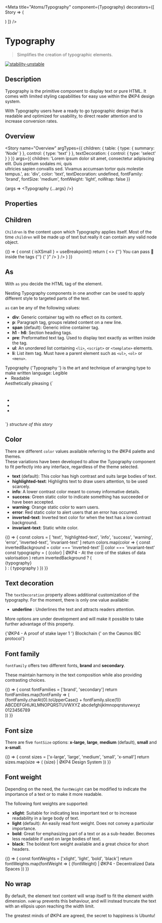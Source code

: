 
<Meta
  title="Atoms/Typography"
  component={Typography}
  decorators={[
    Story => (
      <ThemeProvider>
        <div className="story-theme-switcher">
          <ThemeSwitcher />
        </div>
        <div className="component-story-main">
          <Story />
        </div>
      </ThemeProvider>
    )
  ]}
/>

# Typography

> Simplifies the creation of typographic elements.

[![stability-unstable](https://img.shields.io/badge/stability-unstable-yellow.svg)](https://github.com/emersion/stability-badges#unstable)

## Description

Typography is the primitive component to display text or pure HTML. It comes with limited styling
capabilities for easy use within the ØKP4 design system.

With Typography users have a ready to go typographic design that is readable and optimized for
usability, to direct reader attention and to increase conversion rates.

## Overview

<Story
  name="Overview"
  argTypes={{
    children: {
      table: {
        type: { summary: 'Node' }
      },
      control: {
        type: 'text'
      }
    },
    textDecoration: {
      control: {
        type: 'select'
      }
    }
  }}
  args={{
    children:
      'Lorem ipsum dolor sit amet, consectetur adipiscing elit. Duis pretium sodales mi, quis\
      ultricies sapien convallis sed. Vivamus accumsan tortor quis molestie tempus.',
    as: 'div',
    color: 'text',
    textDecoration: undefined,
    fontFamily: 'brand',
    fontSize: 'medium',
    fontWeight: 'light',
    noWrap: false
  }}
>
  {args => <Typography {...args} />}
</Story>

## Properties

<ArgsTable story="Overview" />

## Children

`Children` is the content upon which Typography applies itself. Most of the time `children` will
be made up of text but really it can contain any valid node object.

<Canvas>
  <Story name="Children">
    {() => {
      const { isXSmall } = useBreakpoint()
      return (
        <>
          <Typography as="div" fontSize={isXSmall ? 'small' : 'medium'} color="success">
            {'<Typography>'}
            <Typography fontSize={isXSmall ? 'small' : 'medium'}>
              You can pass 👶 inside the tags
            </Typography>
            {'</Typography>'}
          </Typography>
          <Typography
            color="warning"
            children={
              <Typography fontSize={isXSmall ? 'small' : 'medium'} as="div" color="success">
                {'<Typography children="'}
                {
                  <Typography
                    fontSize={isXSmall ? 'small' : 'medium'}
                    color="warning"
                    children={'Or as an attribute'}
                  />
                }" />
              </Typography>
            }
          />
        </>
      )
    }}
  </Story>
</Canvas>

## As

With `as` you decide the HTML tag of the element.

Nesting Typography components in one another can be used to apply different style to
targeted parts of the text.

`as` can be any of the following values:

- **div**: Generic container tag with no effect on its content.
- **p**: Paragraph tag, groups related content on a new line.
- **span** (default): Generic inline container tag.
- **h1** - **h6**: Section heading tags.
- **pre**: Preformatted text tag. Used to display text exactly as written inside the tag.
- **ul**: An unordered list containing `<li>`, `<script>` or `<template>` elements.
- **li**: List item tag. Must have a parent element such as `<ul>`, `<ol>` or `<menu>`.

<Canvas>
  <Story name="As">
    <Typography as="div" color="info" fontWeight="xlight" fontSize="x-small">
      <Typography as="h1" fontSize="large">
        Typography
      </Typography>
      <Typography as="p">
        <Typography as="span" color="highlighted-text">
          {'Typography '}
        </Typography>
        is the art and technique of arranging type to make written language:
      </Typography>
      <Typography as="ul" color="highlighted-text">
        <Typography as="li">Legible</Typography>
        <li>Readable</li>
        <Typography as="li">Aesthetically pleasing</Typography>
      </Typography>
      <Typography as="pre" fontSize="small" color="warning">
        {`
  <div>
    <h1></h1>
    <p>
      <span></span>
    </p>
    <ul>
      <li></li>
      <li></li>
      <li></li>
    </ul>
    <pre></pre>
  </div>`}
      </Typography>
      <i>structure of this story</i>
    </Typography>
  </Story>
</Canvas>

## Color

There are different `color` values available referring to the ØKP4 palette and themes.  
These variations have been developed to allow the Typography component to fit perfectly into any interface,
regardless of the theme selected.

- **text** (default): This color has high contrast and suits large bodies of text.
- **highlighted-text**: Highlights text to draw users attention, to be used scarcely.
- **info**: A lower contrast color meant to convey informative details.
- **success**: Green static color to indicate something has succeeded or have been accepted.
- **warning**: Orange static color to warn users.
- **error**: Red static color to alert users that an error has occurred.
- **inverted-text**: Inverted text color for when the text has a low contrast background.
- **invariant-text**: Static white color.

<Canvas>
  <Story name="Color">
    {() => {
      const colors = [
        'text',
        'highlighted-text',
        'info',
        'success',
        'warning',
        'error',
        'inverted-text',
        'invariant-text'
      ]
      return colors.map(color => {
        const invertedBackground = color === 'inverted-text' || color === 'invariant-text'
        const typography = (
          <Typography as="div" color={color}>
            {color} | ØKP4 - At the core of the stakes of data valorisation
          </Typography>
        )
        return invertedBackground ? (
          <div class="typography-story-color-inverted">{typography}</div>
        ) : (
          typography
        )
      })
    }}
  </Story>
</Canvas>

## Text decoration

The `textDecoration` property allows additional customization of the typography.
For the moment, there is only one value available:

- **underline** : Underlines the text and attracts readers attention.

More options are under development and will make it possible to take further advantage of this property.

<Canvas>
  <Story name="Text decoration">
    <Typography as="p" color="highlighted-text">
      {'ØKP4 - A proof of stake layer 1 '}
      <Typography textDecoration="underline" color="highlighted-text">
        Blockchain
      </Typography>
      {' on the Cøsmos IBC protocol'}
    </Typography>
  </Story>
</Canvas>

## Font family

`fontFamily` offers two different fonts, **brand** and **secondary**.

These maintain harmony in the text composition while also providing
contrasting choices.

<Canvas>
  <Story name="Font family">
    {() => {
      const fontFamilies = ['brand', 'secondary']
      return fontFamilies.map(fontFamily => (
        <div>
          <Typography
            as="h2"
            color="highlighted-text"
            textDecoration="underline"
            fontFamily={fontFamily}
          >
            {fontFamily.charAt(0).toUpperCase() + fontFamily.slice(1)}
          </Typography>
          <Typography as="p" color="success" fontFamily={fontFamily}>
            ABCDEFGHIJKLMNOPQRSTUVWXYZ
          </Typography>
          <Typography as="p" color="warning" fontFamily={fontFamily}>
            abcdefghijklmnopqrstuvwxyz
          </Typography>
          <Typography as="p" color="error" fontFamily={fontFamily}>
            0123456789
          </Typography>
        </div>
      ))
    }}
  </Story>
</Canvas>

## Font size

There are five `fontSize` options: **x-large**, **large**, **medium** (default), **small** and **x-small**.

<Canvas>
  <Story name="Font size">
    {() => {
      const sizes = ['x-large', 'large', 'medium', 'small', 'x-small']
      return sizes.map(size => (
        <Typography as="div" fontSize={size} noWrap>
          {size} | ØKP4 Design System
        </Typography>
      ))
    }}
  </Story>
</Canvas>

## Font weight

Depending on the need, the `fontWeight` can be modified to indicate the importance of a text or
to make it more readable.

The following font weights are supported:

- **xlight**: Suitable for indicating less important text or to increase readability in a large body of text.
- **light** (default): An easily read font weight. Does not convey a particular importance.
- **bold**: Great for emphasizing part of a text or as a sub-header. Becomes less readable if
  used on large bodies of text.
- **black**: The boldest font weight available and a great choice for short headers.

<Canvas>
  <Story name="Font weight">
    {() => {
      const fontWeights = ['xlight', 'light', 'bold', 'black']
      return fontWeights.map(fontWeight => (
        <Typography as="div" fontWeight={fontWeight}>
          {fontWeight} | ØKP4 - Decentralized Data Spaces
        </Typography>
      ))
    }}
  </Story>
</Canvas>

## No wrap

By default, the element text content will wrap itself to fit the element width dimension.
`noWrap` prevents this behaviour, and will instead truncate the text with an ellipsis
upon reaching the width limit.

<Canvas>
  <Story name="No wrap">
    <Typography as="div" noWrap>
      The greatest minds of ØKP4 are agreed, the secret to happiness is Ubuntu!
    </Typography>
  </Story>
</Canvas>
